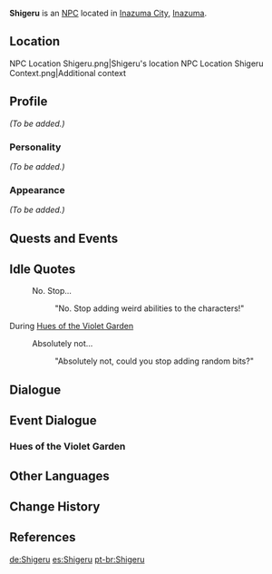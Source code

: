 {{Meta
<!-- REMOVE THIS TEMPLATE AFTER ADDING MISSING INFO -->
|missing_NPC_profile  = yes
}}
{{Character Infobox
|type             = NPC
|image            = NPC Shigeru.png
|realname         = 
|region           = Inazuma
|affiliation      = Yae Publishing House
|title            = Editor from Yae Publishing House
|voiceEN          = [[imdb:nm10920121|Ry McKeand]]<ref>Twitter: [https://twitter.com/rymckeand/status/1494031049340469255 EN VA Self Announcement]</ref>
|voiceCN          = 
|voiceJP          = 
}}
'''Shigeru''' {{Lang|ja=茂}} is an [[NPC]] located in [[Inazuma City]], [[Inazuma]].

==Location==
<gallery>
NPC Location Shigeru.png|Shigeru's location
NPC Location Shigeru Context.png|Additional context
</gallery>

==Profile==
<!-- detailed story/lore information goes here -->
''(To be added.)''

===Personality===
''(To be added.)''

===Appearance===
''(To be added.)''

==Quests and Events==
{{Quests and Events}}

==Idle Quotes==
{{Dialogue start}}
: {{DIcon|Idle}} No. Stop...
:: {{A|VO Shigeru 01.ogg}} "No. Stop adding weird abilities to the characters!"
{{Dialogue end}}

;During [[Hues of the Violet Garden]]
{{Dialogue start}}
: {{DIcon|Idle}} Absolutely not...
:: {{A|VO Shigeru Irodori 01.ogg}} "Absolutely not, could you stop adding random bits?"
{{Dialogue end}}

==Dialogue==
{{Transclude|Junkichi|Dialogue}}

==Event Dialogue==
===Hues of the Violet Garden===
{{Transclude|Junkichi|Hues of the Violet Garden}}

==Other Languages==
{{Other Languages
|default_hidden = 1
|en      = Shigeru
|zhs     = 阿茂
|zhs_rm  = Ā Mào
|zht     = 阿茂
|zht_rm  = Ā Mào
|ja      = 茂
|ja_rm   = Shigeru
|ko      = 시게루
|ko_rm   = Sigeru
|es      = Shigeru
|fr      = Shigeru
|ru      = Сигэру
|th      = Shigeru
|vi      = Shigeru
|de      = Shigeru
|id      = Shigeru
|pt      = Shigeru
|tr      = Shigeru
|it      = Shigeru
}}

==Change History==
{{Change History|2.0}}

==References==
{{Reflist}}

[[de:Shigeru]]
[[es:Shigeru]]
[[pt-br:Shigeru]]